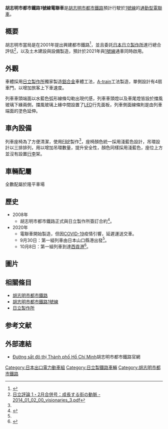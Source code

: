 {{NoteTA
|T=zh:胡志明市都市鐵路1號線電聯車; zh-hans:胡志明市都市铁路1号线电力动车组; zh-hant:胡志明市都市鐵路1號線電動列車; zh-tw:胡志明市都市鐵路1號線電聯車;
|G1=Transport
}}
{{Infobox train
|車輛名稱 = 胡志明市都市鐵路1號線電聯車
|公司色 = 
|標題色 = 
|圖像 = 
|pxl = 
|圖像替代文字 = 
|圖像說明 = 胡志明市都市鐵路1號線電聯車
|圖像2 = 
|pxl2 = 
|圖像替代文字2 = 
|圖像說明2 = 
|unit = 
|類型 = [[通勤型電聯車|通勤型電聯車]]
|型號 = 
|技術平台 = 
|原產國 = {{JPN}}
|外形設計 = 
|内部設計 = 
|製造 = [[日立製作所|日立製作所]]
|組裝 = 
|訂單編號 = 
|產量 = 
|車輛總數 = 51輛<ref name="越聞1">{{cite news |language = vi |author = Đánh giá tác giả|coauthors = |url = http://www.hanoimoi.com.vn/tin-tuc/giao-thong/980313/cac-toa-tau-tuyen-metro-so-1-ve-den-cang-khanh-hoi-thanh-pho-ho-chi-minh?fbclid=IwAR3ieGdm4S_D2u1EWBjUkGkyqDVLarNL1dUXs7dyI4tyyDdSe9Z_LDpWvSg|title = Các toa tàu tuyến Metro số 1 về đến cảng Khánh Hội, thành phố Hồ Chí Minh |publisher = Hà Nội Mới |date =2020-10-08|accessdate = 2020-10-12}}</ref>
|車輛編號 = 
|製造年份 = 2020年 - 
|投產年份 = 
|停產年份 = 
|投入服務 = 預計2021年<ref name="越聞1"/>
|退出服務 = 
|報廢 = 
|用戶 = [[胡志明市都市鐵路|胡志明市都市鐵路]]
|路線 = [[胡志明市都市鐵路1號線|胡志明市都市鐵路1號線]]
|車輛基地 = 
|暱稱 = 
|列車編組 = 3輛編成<ref name="viet-jo"/>
|UIC軸式 = 
|ARR軸式 = 
|編組長度 = 61.5<ref name="viet-jo">{{cite news |language = ja |author = JST配信 |url = https://www.viet-jo.com/m/news/economy/200414081758.html |title = ホーチミン：メトロ1号線、日本で車両の試運転実施 |publisher = VIETJO |date =2020-04-14|accessdate = 2020-10-12}}</ref>
|車輛長度 = 
|車輛寬度 = 
|車輛高度 = 
|地板高度 = 
|月台高度 = 
|車輛重量 = 37<ref name = "nna">{{cite news |language = ja |url = https://www.nna.jp/news/show/2104080 |title = ホーチミンメトロ１号線、日本から車両到着 |publisher = NNA |date = 2020-10-12 |accessdate = 2020-10-12}}</ref>
|編組總重量 = 
|軸重 = 
|軸距 = 
|軌距 = 1,435
|輪徑 = 
|最小曲線半徑 = 
|轉向架 = 
|車體物料 = [[鋁合金|鋁合金]]<ref name="yahoo">{{cite news |language = ja |author = NNA |url = https://news.yahoo.co.jp/articles/d869be987cd961037776a62afc866285d7219d73 |title = 【ベトナム】ホーチミンメトロ１号線、日本から車両到着 |publisher = yahoo |date = 2020-10-12 |accessdate = 2020-10-12}}</ref> ([[A-train|A-train]]<ref name="鉄道プレス">{{cite news |language = ja |author = 鉄道プレス |url = https://207hd.com/?p=8549 |title = 【2021年開業】ベトナム・ホーチミン市の地下鉄車両が日立製作所に登場！駅内装工事もほぼ竣工！ |publisher = 鉄道プレス |date =2020-06-09|accessdate = 2020-10-13}}</ref>)
|車門 = 單側4門
|載客量 = 
|編組載客量 = 
|營運最高速度 = 高架路段：110 km/h<br/>地下路段：80<ref name="越聞1"/>
|設計最高速度 = 110<ref name="viet-jo"/>
|試驗最高速度 =
|持續速度 = 
|起動加速度 = 
|常用減速度 = 
|緊急減速度 = 
|牽引力 = 
|電化方式 = 
|受流方式 = 
|發動機 = 
|發動機功率 = 
|燃油量 = 
|傳動方式 = 
|牽引發電機 = 
|牽引電動機 = 
|電動機輸出 = 
|編組輸出 = 
|齒輪比 = 
|控制裝置 = [[日立製作所|日立製作所]][[VVVF|VVVF]]-[[SiC|SiC]]<ref name="VVVF">{{cite news |language = vi |author = BDSSAIGIN   Channel |url = https://www.youtube.com/watch?v=C2o1GGFKPcE&feature=youtu.be |title = Xem tàu metro Bến Thành - Suối Tiên vận hành thử |date = 2020-04-13 |accessdate = 2020-10-13}}</ref>
|驅動裝置 = 
|連接器 = 
|制動方式 = 
|制動功率 = 
|保安裝置 = 
|備註 = 
|全寬備註 = 
|取代了 = 
}}
'''胡志明市都市鐵路1號線電聯車'''是[[胡志明市都市鐵路|胡志明市都市鐵路]]預計行駛於[[胡志明市都市鐵路1號線|1號線]]的[[通勤型電聯車|通勤型電聯車]]。

==概要==
胡志明市當局是在2001年提出興建都市鐵路<ref name="urbanrail01">{{cite web |url=http://www.urbanrail.net/as/hcmc/ho-chi-minh-city.htm |title=Ho Chi Minh City Metro |author=Robert Schwandl |date=2007年 |publisher=Urbanrail.net |accessdate=2010年5月26日 |archive-url=https://web.archive.org/web/20100525064517/http://www.urbanrail.net/as/hcmc/ho-chi-minh-city.htm |archive-date=2010年5月25日 |dead-url=no }}</ref>，並且委託[[日本|日本]][[日立製作所|日立製作所]]進行總合評估<ref>[https://www.hitachihyoron.com/jp/pdf/2014/01_02/2014_01_02_00_visionaries_3.pdf  日立評論 1・2月合併号：成長する街の動脈 - 2014_01_02_00_visionaries_3.pdf]{{ja}}</ref>，以及土木建設與設備製造，預計於2021年與[[胡志明市都市鐵路1號線|1號線]]通車同時啟用。

==外觀==
車體採用[[日立製作所|日立製作所]]獨家製造[[鋁合金|鋁合金]]車體工法，[[A-train|A-train]]工法製造，單側設計有4扇車門，以增加旅客上下車速度。

列車車頭端面以水藍色弧形線條勾勒出現代感，列車車頭燈以及車尾燈皆設於擋風玻璃下緣兩側，擋風玻璃上緣中間設置了[[LED|LED]]行先面板，列車側面線條則是由列車端面的塗色延伸。

==車內設備==
列車座椅為了方便清潔，使用[[FRP|FRP]]製作<ref name="鉄道プレス"/>，座椅顏色統一採用淺藍色設計，吊環設計以三排排列，用以增加吊環數量，提升安全性，顏色同樣採用淺藍色，座位上方並沒有設置[[行李|行李]]架。

==車輛配屬==
全數配屬於隆平車場

==歷史==
*2008年
**胡志明市都市鐵路正式與日立製作所簽訂合約<ref name=construction>{{cite news | work=Thanh Nien | title=Construction Expedited as worse traffic expected | url=http://www.thanhniennews.com/2009/Pages/2009131185157045691.aspx | author=Phuong Thanh | date=2009-01-31 | accessdate=2010-05-14 | archive-url=https://web.archive.org/web/20120308085616/http://www.thanhniennews.com/2009/pages/2009131185157045691.aspx | archive-date=2012-03-08 | dead-url=no }}</ref>。
*2020年
**電聯車開始製造，但因[[COVID-19|COVID-19]]疫情引響，延遲運送交車。
**9月30日：第一組列車由日本山口縣港出發<ref name="nna"/>。
**10月8日：第一組列車到達[[西貢港|西貢港]]<ref name="越聞2">{{cite news |language = vi |author = LĐO |url = https://laodong.vn/xa-hoi/tpho-chi-minh-san-sang-don-doan-tau-metro-so-1-tu-nhat-ve-nuoc-837817.ldo |title = TP.Hồ Chí Minh: Sẵn sàng đón đoàn tàu metro số 1 từ Nhật về nước |publisher =  LAOĐỘNG|date = 2020-09-21 |accessdate = 2020-10-13}}</ref>。

==圖片==
<gallery mode="packed" heights="125">
</gallery>

==相關條目==
*[[胡志明市都市鐵路|胡志明市都市鐵路]]
*[[胡志明市都市鐵路1號線|胡志明市都市鐵路1號線]]
*[[日立製作所|日立製作所]]

== 参考文献 ==
{{Reflist}}

==外部連結==
{{Commonscat|Ho Chi Minh City Metro Line1 Railway vehicle}}
*[http://www.maur.hochiminhcity.gov.vn./web/bqlds/home;jsessionid=93CFE8FAFEAAECAB238312DC3508F348  Đường sắt đô thị Thành phố Hồ Chí Minh]胡志明市都市鐵路官網

[[Category:日本出口電力動車組|Category:日本出口電力動車組]]
[[Category:日立製鐵路車輛|Category:日立製鐵路車輛]]
[[Category:胡志明市都市鐵路|Category:胡志明市都市鐵路]]